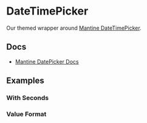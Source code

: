 
<Meta of={DateTimePickerStories} />

# DateTimePicker

Our themed wrapper around [Mantine DateTimePicker](https://mantine.dev/dates/date-time-picker/).

## Docs

- [Mantine DatePicker Docs](https://mantine.dev/dates/date-time-picker/)

## Examples

<Canvas of={DateTimePickerStories.Default} />

### With Seconds

<Canvas of={DateTimePickerStories.WithSeconds} />

### Value Format

<Canvas of={DateTimePickerStories.ValueFormat} />
